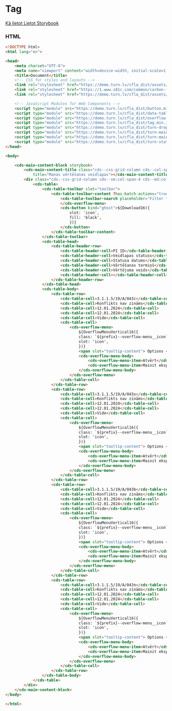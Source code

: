 
# Tag

[Kā lietot Lietot Storybook](https://github.com/turn-digital/cfla-how-to-use)

### HTML

```html
<!DOCTYPE html>
<html lang="en">

<head>
    <meta charset="UTF-8">
    <meta name="viewport" content="width=device-width, initial-scale=1.0">
    <title>Document</title>
    <!-- CSS for styles and layouts -->
    <link rel="stylesheet" href="https://demo.turn.lv/cfla_dist/assets/css/turn-carbon-grid.css" />
    <link rel="stylesheet" href="https://1.www.s81c.com/common/carbon-for-ibm-dotcom/tag/v1/latest/plex.css" />
    <link rel="stylesheet" href="https://demo.turn.lv/cfla_dist/assets/css/themes.css" />

    <!-- JavaScript Modules for Web Components -->
    <script type="module" src="https://demo.turn.lv/cfla_dist/button.min.js"></script>
    <script type="module" src="https://demo.turn.lv/cfla_dist/data-table.min.js"></script>
    <script type="module" src="https://demo.turn.lv/cfla_dist/overflow-menu.min.js"></script>
    <script type="module" src="https://demo.turn.lv/cfla_dist/tag.min.js"></script>
    <script type="module" src="https://demo.turn.lv/cfla_dist/turn-dropdown-button.min.js"></script>
    <script type="module" src="https://demo.turn.lv/cfla_dist/turn-main-content-block.min.js"></script>
    <script type="module" src="https://demo.turn.lv/cfla_dist/turn-main-content-title.min.js"></script>
    <script type="module" src="https://demo.turn.lv/cfla_dist/turn-status-history.min.js"></script>
</head>

<body>

    <cds-main-content-block storybook>
        <cds-main-content-title class="cds--css-grid-column cds--col-span-100 cds--grid-column-hang"
            title="Manas vērtēšanas veidlapas"></cds-main-content-title>
        <div class="cds--css-grid-column cds--sm:col-span-4 cds--md:col-span-8 cds--lg:col-span-10 cds--lg:col-span-16">
            <cds-table>
                <cds-table-toolbar slot="toolbar">
                    <cds-table-toolbar-content ?has-batch-actions="true">
                        <cds-table-toolbar-search placeholder="Filter table"></cds-table-toolbar-search>
                        </cds-overflow-menu>
                        <cds-button kind="ghost">${Download16({
                            slot: 'icon',
                            fill: 'black',
                            })}
                        </cds-button>
                    </cds-table-toolbar-content>
                </cds-table-toolbar>
                <cds-table-head>
                    <cds-table-header-row>
                        <cds-table-header-cell>PI ID</cds-table-header-cell>
                        <cds-table-header-cell>Veidlapas statuss</cds-table-header-cell>
                        <cds-table-header-cell>Statusa datums</cds-table-header-cell>
                        <cds-table-header-cell>Vērtēšanas termiņš</cds-table-header-cell>
                        <cds-table-header-cell>Vērtējuma veids</cds-table-header-cell>
                        <cds-table-header-cell></cds-table-header-cell>
                    </cds-table-header-row>
                </cds-table-head>
                <cds-table-body>
                    <cds-table-row>
                        <cds-table-cell>3.1.1.5/19/A/043c</cds-table-cell>
                        <cds-table-cell>Konflikts nav zināms</cds-table-cell>
                        <cds-table-cell>12.01.2024</cds-table-cell>
                        <cds-table-cell>12.01.2024</cds-table-cell>
                        <cds-table-cell>Vide</cds-table-cell>
                        <cds-table-cell>
                            <cds-overflow-menu>
                                ${OverflowMenuVertical16({
                                class: `${prefix}--overflow-menu__icon`,
                                slot: 'icon',
                                })}
                                <span slot="tooltip-content"> Options </span>
                                <cds-overflow-menu-body>
                                    <cds-overflow-menu-item>Atvērt</cds-overflow-menu-item>
                                    <cds-overflow-menu-item>Mainit ekspertu</cds-overflow-menu-item>
                                </cds-overflow-menu-body>
                            </cds-overflow-menu>
                        </cds-table-cell>
                    </cds-table-row>
                    <cds-table-row>
                        <cds-table-cell>3.1.1.5/19/A/043x</cds-table-cell>
                        <cds-table-cell>Konflikts nav zināms</cds-table-cell>
                        <cds-table-cell>12.01.2024</cds-table-cell>
                        <cds-table-cell>12.01.2024</cds-table-cell>
                        <cds-table-cell>Vide</cds-table-cell>
                        <cds-table-cell>
                            <cds-overflow-menu>
                                ${OverflowMenuVertical16({
                                class: `${prefix}--overflow-menu__icon`,
                                slot: 'icon',
                                })}
                                <span slot="tooltip-content"> Options </span>
                                <cds-overflow-menu-body>
                                    <cds-overflow-menu-item>Atvērt</cds-overflow-menu-item>
                                    <cds-overflow-menu-item>Mainit ekspertu</cds-overflow-menu-item>
                                </cds-overflow-menu-body>
                            </cds-overflow-menu>
                        </cds-table-cell>
                    </cds-table-row>
                    <cds-table-row>
                        <cds-table-cell>3.1.1.5/19/A/043b</cds-table-cell>
                        <cds-table-cell>Konflikts nav zināms</cds-table-cell>
                        <cds-table-cell>12.01.2024</cds-table-cell>
                        <cds-table-cell>12.01.2024</cds-table-cell>
                        <cds-table-cell>Vide</cds-table-cell>
                        <cds-table-cell>
                            <cds-overflow-menu>
                                ${OverflowMenuVertical16({
                                class: `${prefix}--overflow-menu__icon`,
                                slot: 'icon',
                                })}
                                <span slot="tooltip-content"> Options </span>
                                <cds-overflow-menu-body>
                                    <cds-overflow-menu-item>Atvērt</cds-overflow-menu-item>
                                    <cds-overflow-menu-item>Mainit ekspertu</cds-overflow-menu-item>
                                </cds-overflow-menu-body>
                            </cds-overflow-menu>
                        </cds-table-cell>
                    </cds-table-row>
                    <cds-table-row>
                        <cds-table-cell>3.1.1.5/19/A/043n</cds-table-cell>
                        <cds-table-cell>Konflikts nav zināms</cds-table-cell>
                        <cds-table-cell>12.01.2024</cds-table-cell>
                        <cds-table-cell>12.01.2024</cds-table-cell>
                        <cds-table-cell>Vide</cds-table-cell>
                        <cds-table-cell>
                            <cds-overflow-menu>
                                ${OverflowMenuVertical16({
                                class: `${prefix}--overflow-menu__icon`,
                                slot: 'icon',
                                })}
                                <span slot="tooltip-content"> Options </span>
                                <cds-overflow-menu-body>
                                    <cds-overflow-menu-item>Atvērt</cds-overflow-menu-item>
                                    <cds-overflow-menu-item>Mainit ekspertu</cds-overflow-menu-item>
                                </cds-overflow-menu-body>
                            </cds-overflow-menu>
                        </cds-table-cell>
                    </cds-table-row>
                </cds-table-body>
            </cds-table>
        </div>
    </cds-main-content-block>
</body>

</html>
```
